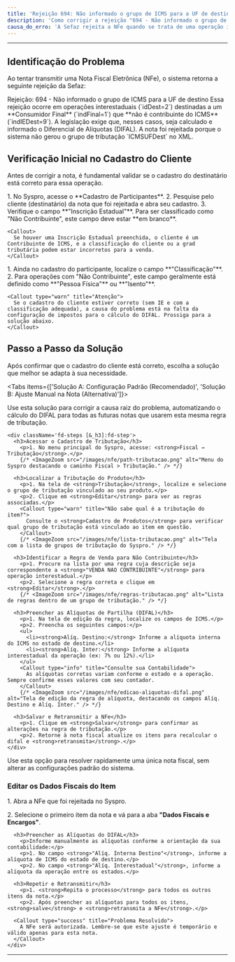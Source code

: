 ```yaml
---
title: 'Rejeição 694: Não informado o grupo de ICMS para a UF de destino'
description: 'Como corrigir a rejeição "694 - Não informado o grupo de ICMS para a UF de destino" ao transmitir NFe no Syspro ERP.'
causa_do_erro: 'A Sefaz rejeita a NFe quando se trata de uma operação interestadual para um consumidor final não contribuinte e o grupo de ICMS para a UF de Destino (ICMSUFDest) não é informado no XML.'
---
```



---

## Identificação do Problema

Ao tentar transmitir uma Nota Fiscal Eletrônica (NFe), o sistema retorna a seguinte rejeição da Sefaz:

<Callout type="error" title="Erro Apresentado">
  Rejeição: 694 - Não informado o grupo de ICMS para a UF de destino
</Callout>

<Callout type="info" title="Causa do Erro">
  Essa rejeição ocorre em operações interestaduais (`idDest=2`) destinadas a um **Consumidor Final** (`indFinal=1`) que **não é contribuinte do ICMS** (`indIEDest=9`). A legislação exige que, nesses casos, seja calculado e informado o Diferencial de Alíquotas (DIFAL). A nota foi rejeitada porque o sistema não gerou o grupo de tributação `ICMSUFDest` no XML.
</Callout>

## Verificação Inicial no Cadastro do Cliente

Antes de corrigir a nota, é fundamental validar se o cadastro do destinatário está correto para essa operação.

<Steps>
  <Step title="Confirmar se o Cliente é Não Contribuinte">
    1. No Syspro, acesse o **Cadastro de Participantes**.
    2. Pesquise pelo cliente (destinatário) da nota que foi rejeitada e abra seu cadastro.
    3. Verifique o campo **"Inscrição Estadual"**. Para ser classificado como "Não Contribuinte", este campo deve estar **em branco**.

    <Callout>
      Se houver uma Inscrição Estadual preenchida, o cliente é um Contribuinte de ICMS, e a classificação do cliente ou a grad tributária podem estar incorretos para a venda.
    </Callout>
  </Step>
  <Step title="Verificar a Classificação Fiscal do Cliente">
    1. Ainda no cadastro do participante, localize o campo **"Classificação"**.
    2. Para operações com "Não Contribuinte", este campo geralmente está definido como **"Pessoa Física"** ou **"Isento"**.

    <Callout type="warn" title="Atenção">
      Se o cadastro do cliente estiver correto (sem IE e com a classificação adequada), a causa do problema está na falta da configuração de impostos para o cálculo do DIFAL. Prossiga para a solução abaixo.
    </Callout>
  </Step>
</Steps>

## Passo a Passo da Solução

Após confirmar que o cadastro do cliente está correto, escolha a solução que melhor se adapta à sua necessidade.

<Tabs items={['Solução A: Configuração Padrão (Recomendado)', 'Solução B: Ajuste Manual na Nota (Alternativa)']}>
  <Tab value="Solução A: Configuração Padrão (Recomendado)">
    <p>Use esta solução para corrigir a causa raiz do problema, automatizando o cálculo do DIFAL para todas as futuras notas que usarem esta mesma regra de tributação.</p>
    
    <div className='fd-steps [&_h3]:fd-step'>
      <h3>Acessar o Cadastro de Tributação</h3>
        <p>1. No menu principal do Syspro, acesse: <strong>Fiscal → Tributação</strong>.</p>
        {/* <ImageZoom src="/images/nfe/path-tributacao.png" alt="Menu do Syspro destacando o caminho Fiscal > Tributação." /> */}

      <h3>Localizar a Tributação do Produto</h3>
        <p>1. Na tela de <strong>Tributação</strong>, localize e selecione o grupo de tributação vinculado ao seu produto.</p>
        <p>2. Clique em <strong>Editar</strong> para ver as regras associadas.</p>
        <Callout type="warn" title="Não sabe qual é a tributação do item?">
          Consulte o <strong>Cadastro de Produtos</strong> para verificar qual grupo de tributação está vinculado ao item em questão.
        </Callout>
        {/* <ImageZoom src="/images/nfe/lista-tributacao.png" alt="Tela com a lista de grupos de tributação do Syspro." /> */}

      <h3>Identificar a Regra de Venda para Não Contribuinte</h3>
        <p>1. Procure na lista por uma regra cuja descrição seja correspondente a <strong>"VENDA NAO CONTRIBUINTE"</strong> para operação interestadual.</p>
        <p>2. Selecione a regra correta e clique em <strong>Editar</strong>.</p>
        {/* <ImageZoom src="/images/nfe/regras-tributacao.png" alt="Lista de regras dentro de um grupo de tributação." /> */}
      
      <h3>Preencher as Alíquotas de Partilha (DIFAL)</h3>
        <p>1. Na tela de edição da regra, localize os campos de ICMS.</p>
        <p>2. Preencha os seguintes campos:</p>
        <ul>
          <li><strong>Alíq. Destino:</strong> Informe a alíquota interna do ICMS no estado de destino.</li>
          <li><strong>Alíq. Inter:</strong> Informe a alíquota interestadual da operação (ex: 7% ou 12%).</li>
        </ul>
        <Callout type="info" title="Consulte sua Contabilidade">
          As alíquotas corretas variam conforme o estado e a operação. Sempre confirme esses valores com seu contador.
        </Callout>
        {/* <ImageZoom src="/images/nfe/edicao-aliquotas-difal.png" alt="Tela de edição da regra de alíquota, destacando os campos Alíq. Destino e Alíq. Inter." /> */}

      <h3>Salvar e Retransmitir a NFe</h3>
        <p>1. Clique em <strong>Salvar</strong> para confirmar as alterações na regra de tributação.</p>
        <p>2. Retorne à nota fiscal atualize os itens para recalcular o difal e <strong>retransmita</strong>.</p>
    </div>
  </Tab>
  <Tab value="Solução B: Ajuste Manual na Nota (Alternativa)">
    <p>Use esta opção para resolver rapidamente uma única nota fiscal, sem alterar as configurações padrão do sistema.</p>
    <div className='fd-steps [&_h3]:fd-step'>
      <h3>Editar os Dados Fiscais do Item</h3>
        <p>1. Abra a NFe que foi rejeitada no Syspro.</p>
        <p>2. Selecione o primeiro item da nota e vá para a aba <strong>"Dados Fiscais e Encargos"</strong>.</p>
      
      <h3>Preencher as Alíquotas do DIFAL</h3>
        <p>Informe manualmente as alíquotas conforme a orientação da sua contabilidade:</p>
        <p>1. No campo <strong>"Alíq. Interna Destino"</strong>, informe a alíquota de ICMS do estado de destino.</p>
        <p>2. No campo <strong>"Alíq. Interestadual"</strong>, informe a alíquota da operação entre os estados.</p>
      
      <h3>Repetir e Retransmitir</h3>
        <p>1. <strong>Repita o processo</strong> para todos os outros itens da nota.</p>
        <p>2. Após preencher as alíquotas para todos os itens, <strong>salve</strong> e <strong>retransmita a NFe</strong>.</p>

      <Callout type="success" title="Problema Resolvido">
        A NFe será autorizada. Lembre-se que este ajuste é temporário e válido apenas para esta nota.
      </Callout>
    </div>
  </Tab>
</Tabs>

---

<SuporteSection modulo="NFe" />